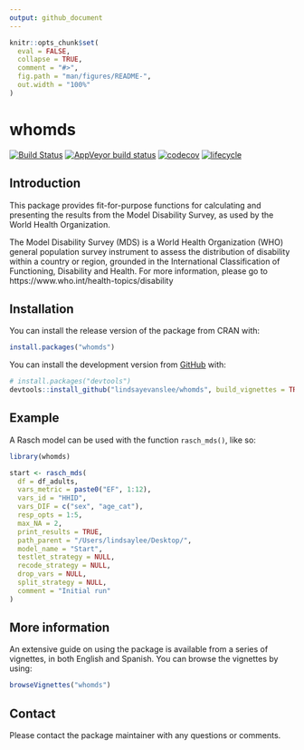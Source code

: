 ```yaml
---
output: github_document
---
```


<!-- README.md is generated from README.Rmd. Please edit that file -->

```r
knitr::opts_chunk$set(
  eval = FALSE,
  collapse = TRUE,
  comment = "#>",
  fig.path = "man/figures/README-",
  out.width = "100%"
)
```
# whomds

<!-- badges: start -->
[![Build Status](https://app.travis-ci.com/lindsayevanslee/whomds.svg?branch=master)](https://app.travis-ci.com/lindsayevanslee/whomds)
[![AppVeyor build status](https://ci.appveyor.com/api/projects/status/github/lindsayevanslee/whomds?branch=master&svg=true)](https://ci.appveyor.com/project/lindsayevanslee/whomds)
[![codecov](https://codecov.io/gh/lindsayevanslee/whomds/branch/master/graph/badge.svg)](https://app.codecov.io/gh/lindsayevanslee/whomds)
[![lifecycle](https://lifecycle.r-lib.org/articles/figures/lifecycle-stable.svg)](https://lifecycle.r-lib.org/articles/stages.html#stable)
<!-- badges: end -->

## Introduction

This package provides fit-for-purpose functions for calculating and presenting the results from the Model Disability Survey, as used by the World Health Organization.

The Model Disability Survey (MDS) is a World Health Organization (WHO) general population survey instrument to assess the distribution of disability within a country or region, grounded in the International Classification of Functioning, Disability and Health. For more information, please go to https://www.who.int/health-topics/disability


## Installation

You can install the release version of the package from CRAN with:

``` r
install.packages("whomds")
```

You can install the development version from [GitHub](https://github.com/) with:

``` r
# install.packages("devtools")
devtools::install_github("lindsayevanslee/whomds", build_vignettes = TRUE)
```
## Example

A Rasch model can be used with the function `rasch_mds()`, like so:

```r
library(whomds)

start <- rasch_mds(
  df = df_adults, 
  vars_metric = paste0("EF", 1:12),
  vars_id = "HHID", 
  vars_DIF = c("sex", "age_cat"),
  resp_opts = 1:5, 
  max_NA = 2,
  print_results = TRUE,
  path_parent = "/Users/lindsaylee/Desktop/",
  model_name = "Start",
  testlet_strategy = NULL,
  recode_strategy = NULL,
  drop_vars = NULL,
  split_strategy = NULL,
  comment = "Initial run"
)

```

## More information

An extensive guide on using the package is available from a series of vignettes, in both English and Spanish. You can browse the vignettes by using:

```r
browseVignettes("whomds")
```


## Contact

Please contact the package maintainer with any questions or comments.

